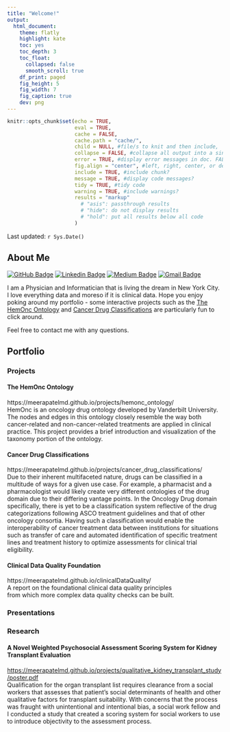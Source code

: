 ```yaml
---
title: "Welcome!"
output: 
  html_document:
    theme: flatly
    highlight: kate  
    toc: yes
    toc_depth: 3 
    toc_float: 
      collapsed: false 
      smooth_scroll: true
    df_print: paged
    fig_height: 5 
    fig_width: 7 
    fig_caption: true
    dev: png
---
```


```r
knitr::opts_chunk$set(echo = TRUE,
                      eval = TRUE,
                      cache = FALSE,
                      cache.path = "cache/",
                      child = NULL, #file/s to knit and then include,
                      collapse = FALSE, #collapse all output into a single block,
                      error = TRUE, #display error messages in doc. FALSE stops render when error is thrown
                      fig.align = "center", #left, right, center, or default
                      include = TRUE, #include chunk?
                      message = TRUE, #display code messages?
                      tidy = TRUE, #tidy code 
                      warning = TRUE, #include warnings?
                      results = "markup"
                        # "asis": passthrough results
                        # "hide": do not display results 
                        # "hold": put all results below all code
                      )
```
  
Last updated: `r Sys.Date()`  

## About Me  

[![GitHub Badge](https://img.shields.io/badge/-meerapatelmd-black?style=flat&logo=GitHub&logoColor=white&link=https://github.com/meerapatelmd)](https://github.com/meerapatelmd) 
[![Linkedin Badge](https://img.shields.io/badge/-meerapatelmd-blue?style=flat&logo=Linkedin&logoColor=white&link=https://www.linkedin.com/in/meera-patel-md/)](https://www.linkedin.com/in/meera-patel-md/) [![Medium Badge](https://img.shields.io/badge/-@meerapatelmd-000000?style=flat&labelColor=000000&logo=Medium&link=https://medium.com/@meerapatelmd)](https://medium.com/@meerapatelmd) [![Gmail Badge](https://img.shields.io/badge/-patelmeeray-c14438?style=flat&logo=Gmail&logoColor=white&link=mailto:patelmeeray@gmail.com)](mailto:patelmeeray@gmail.com)  

I am a Physician and Informatician that is living the dream 
in New York City. I love everything data and moreso if it is 
clinical data. Hope you enjoy poking around my portfolio - 
some interactive projects such as the 
[The HemOnc Ontology](#the-hemonc-ontology) and 
[Cancer Drug Classifications](#cancer-drug-classifications) 
are particularly fun to click around. 

Feel free to contact me with any questions. 


## Portfolio   

### Projects  

#### The HemOnc Ontology {#the-hemonc-ontology}  
https://meerapatelmd.github.io/projects/hemonc_ontology/    
HemOnc is an oncology drug ontology developed by Vanderbilt 
University. The nodes and edges in this ontology closely 
resemble the way both cancer-related and non-cancer-related 
treatments are applied in clinical practice. This project 
provides a brief introduction and visualization of the 
taxonomy portion of the ontology.  
  
#### Cancer Drug Classifications {#cancer-drug-classifications}   
https://meerapatelmd.github.io/projects/cancer_drug_classifications/   
Due to their inherent multifaceted nature, drugs can be classified in a
multitude of ways for a given use case. For example, a pharmacist and a
pharmacologist would likely create very different ontologies of the drug domain
due to their differing vantage points. In the Oncology Drug domain specifically,
there is yet to be a classification system reflective of the drug
categorizations following ASCO treatment guidelines and that of other oncology
consortia. Having such a classification would enable the interoperability of
cancer treatment data between institutions for situations such as transfer of
care and automated identification of specific treatment lines and treatment
history to optimize assessments for clinical trial eligibility.

#### Clinical Data Quality Foundation {#clinical-data-quality-foundation}  
https://meerapatelmd.github.io/clinicalDataQuality/  
A report on the foundational clinical data quality principles   
from which more complex data quality checks can be built.  

### Presentations  

### Research {#research}   

#### A Novel Weighted Psychosocial Assessment Scoring System for Kidney Transplant Evaluation  
<https://meerapatelmd.github.io/projects/qualitative_kidney_transplant_study/poster.pdf>  
Qualification for the organ transplant list requires clearance from a social
workers that assesses that patient's social determinants of health and other
qualitative factors for transplant suitability. With concerns that the process
was fraught with unintentional and intentional bias, a social work fellow and I
conducted a study that created a scoring system for social workers to use to
introduce objectivity to the assessment process.  

